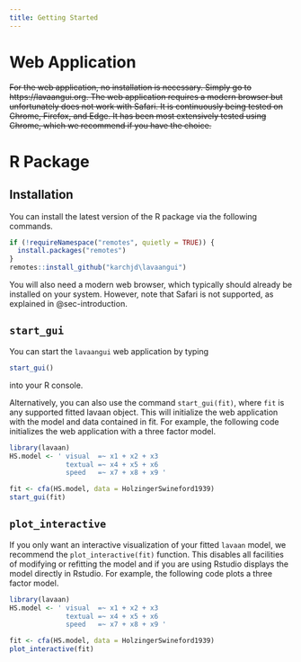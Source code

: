 ```yaml
---
title: Getting Started
---
```


# Web Application {#sec-introduction}

~~For the web application, no installation is necessary. Simply go to https://lavaangui.org. The web application requires a modern browser but unfortunately does not work with Safari. It is continuously being tested on Chrome, Firefox, and Edge. It has been most extensively tested using Chrome, which we recommend if you have the choice.~~

# R Package

## Installation

You can install the latest version of the R package via the following commands.

```r
if (!requireNamespace("remotes", quietly = TRUE)) {
  install.packages("remotes")
}
remotes::install_github("karchjd\lavaangui")
```

You will also need a modern web browser, which typically should already be installed on your system. However, note that Safari is not supported, as explained in  @sec-introduction.

## `start_gui`

You can start the `lavaangui` web application by typing 

```r
start_gui()
```

into your R console.

Alternatively, you can also use the command `start_gui(fit)`, where `fit` is any supported fitted lavaan object. This will initialize the web application with the model and data contained in fit. For example, the following code initializes the web application with a three factor model.

```r
library(lavaan)
HS.model <- ' visual  =~ x1 + x2 + x3
              textual =~ x4 + x5 + x6
              speed   =~ x7 + x8 + x9 '

fit <- cfa(HS.model, data = HolzingerSwineford1939)
start_gui(fit)
```

## `plot_interactive`

If you only want an interactive visualization of your fitted `lavaan` model, we recommend the `plot_interactive(fit)` function. This disables all facilities of modifying or refitting the model and if you are using Rstudio displays the model directly in Rstudio. For example, the following code plots a three factor model.

```r
library(lavaan)
HS.model <- ' visual  =~ x1 + x2 + x3
              textual =~ x4 + x5 + x6
              speed   =~ x7 + x8 + x9 '

fit <- cfa(HS.model, data = HolzingerSwineford1939)
plot_interactive(fit)
```